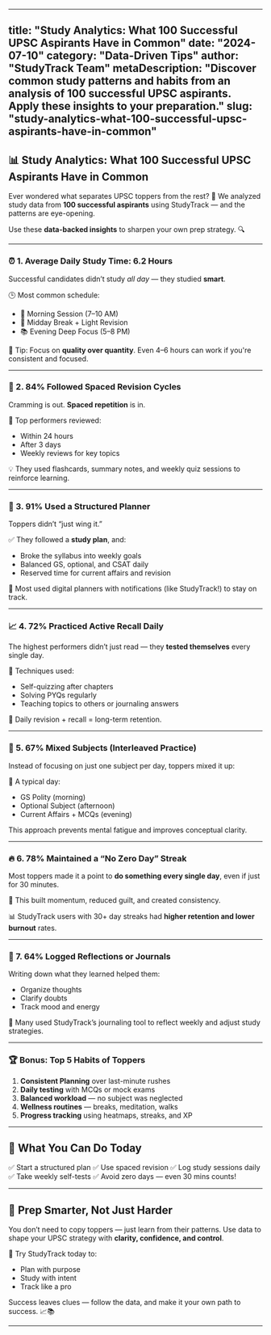 ----
title: "Study Analytics: What 100 Successful UPSC Aspirants Have in Common"
date: "2024-07-10"
category: "Data-Driven Tips"
author: "StudyTrack Team"
metaDescription: "Discover common study patterns and habits from an analysis of 100 successful UPSC aspirants. Apply these insights to your preparation."
slug: "study-analytics-what-100-successful-upsc-aspirants-have-in-common"
-------------------------------------------------------------------------

## 📊 Study Analytics: What 100 Successful UPSC Aspirants Have in Common

Ever wondered what separates UPSC toppers from the rest? 🤔
We analyzed study data from **100 successful aspirants** using StudyTrack — and the patterns are eye-opening.

Use these **data-backed insights** to sharpen your own prep strategy. 🔍

---

### ⏰ 1. Average Daily Study Time: 6.2 Hours

Successful candidates didn’t study *all day* — they studied **smart**.

🕒 Most common schedule:

* 📘 Morning Session (7–10 AM)
* 🧠 Midday Break + Light Revision
* 📚 Evening Deep Focus (5–8 PM)

🎯 Tip: Focus on **quality over quantity**. Even 4–6 hours can work if you're consistent and focused.

---

### 🔁 2. 84% Followed Spaced Revision Cycles

Cramming is out. **Spaced repetition** is in.

📅 Top performers reviewed:

* Within 24 hours
* After 3 days
* Weekly reviews for key topics

💡 They used flashcards, summary notes, and weekly quiz sessions to reinforce learning.

---

### 📅 3. 91% Used a Structured Planner

Toppers didn’t “just wing it.”

✅ They followed a **study plan**, and:

* Broke the syllabus into weekly goals
* Balanced GS, optional, and CSAT daily
* Reserved time for current affairs and revision

📆 Most used digital planners with notifications (like StudyTrack!) to stay on track.

---

### 📈 4. 72% Practiced Active Recall Daily

The highest performers didn’t just read — they **tested themselves** every single day.

🧠 Techniques used:

* Self-quizzing after chapters
* Solving PYQs regularly
* Teaching topics to others or journaling answers

🔁 Daily revision + recall = long-term retention.

---

### 🧩 5. 67% Mixed Subjects (Interleaved Practice)

Instead of focusing on just one subject per day, toppers mixed it up:

📌 A typical day:

* GS Polity (morning)
* Optional Subject (afternoon)
* Current Affairs + MCQs (evening)

This approach prevents mental fatigue and improves conceptual clarity.

---

### 🔥 6. 78% Maintained a “No Zero Day” Streak

Most toppers made it a point to **do something every single day**, even if just for 30 minutes.

🎯 This built momentum, reduced guilt, and created consistency.

📊 StudyTrack users with 30+ day streaks had **higher retention and lower burnout** rates.

---

### 💬 7. 64% Logged Reflections or Journals

Writing down what they learned helped them:

* Organize thoughts
* Clarify doubts
* Track mood and energy

📓 Many used StudyTrack’s journaling tool to reflect weekly and adjust study strategies.

---

### 🏆 Bonus: Top 5 Habits of Toppers

1. **Consistent Planning** over last-minute rushes
2. **Daily testing** with MCQs or mock exams
3. **Balanced workload** — no subject was neglected
4. **Wellness routines** — breaks, meditation, walks
5. **Progress tracking** using heatmaps, streaks, and XP

---

## 📌 What You Can Do Today

✅ Start a structured plan
✅ Use spaced revision
✅ Log study sessions daily
✅ Take weekly self-tests
✅ Avoid zero days — even 30 mins counts!

---

## 🚀 Prep Smarter, Not Just Harder

You don’t need to copy toppers — just learn from their patterns. Use data to shape your UPSC strategy with **clarity, confidence, and control**.

🎯 Try StudyTrack today to:

* Plan with purpose
* Study with intent
* Track like a pro

Success leaves clues — follow the data, and make it your own path to success. 📈📚

---

